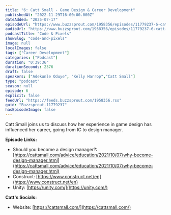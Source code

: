 ```yaml
---
title: "6: Catt Small - Game Design & Career Development"
publishedAt: "2022-11-29T16:00:00.000Z"
dateAdded: "2025-07-17"
episodeUrl: "https://www.buzzsprout.com/1958356/episodes/11779237-6-catt-small-game-design-career-development.mp3"
audioUrl: "https://www.buzzsprout.com/1958356/episodes/11779237-6-catt-small-game-design-career-development.mp3"
podcastTitle: "Code & Pixels"
showSlug: "code-and-pixels"
image: null
localImages: false
tags: ["Career Development"]
categories: ["Podcast"]
duration: "0:39:36"
durationSeconds: 2376
draft: false
speakers: ["Adekunle Oduye", "Kelly Harrop","Catt Small"]
type: "podcast"
season: null
episode: 6
explicit: false
feedUrl: "https://feeds.buzzsprout.com/1958356.rss"
guid: "Buzzsprout-11779237"
hasEpisodeImage: false
---
```

Catt Small joins us to discuss how her experience in game design has influenced her career, going from IC to design manager.  
  
**Episode Links:** 

-   Should you become a design manager?: [https://cattsmall.com/advice/education/2021/10/07/why-become-design-manager.html](https://cattsmall.com/advice/education/2021/10/07/why-become-design-manager.html)
-   Construct: [https://www.construct.net/en](https://www.construct.net/en)
-   Unity: [https://unity.com/](https://unity.com/)

**Catt's Socials:**

-   Website: [https://cattsmall.com/](https://cattsmall.com/)
